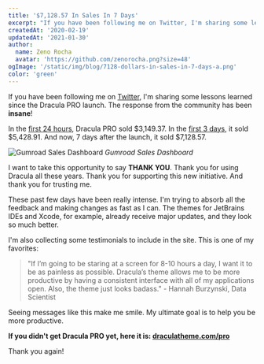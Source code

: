 ```yaml
---
title: '$7,128.57 In Sales In 7 Days'
excerpt: "If you have been following me on Twitter, I'm sharing some lessons learned since the Dracula PRO launch. The response from the community has been insane!"
createdAt: '2020-02-19'
updatedAt: '2021-01-30'
author:
  name: Zeno Rocha
  avatar: 'https://github.com/zenorocha.png?size=48'
ogImage: '/static/img/blog/7128-dollars-in-sales-in-7-days-a.png'
color: 'green'
---
```


If you have been following me on [Twitter](https://twitter.com/zenorocha), I'm sharing some lessons learned since the Dracula PRO launch. The response from the community has been **insane**!

In the [first 24 hours](https://twitter.com/zenorocha/status/1227622330731335686), Dracula PRO sold $3,149.37. In the [first 3 days](https://twitter.com/zenorocha/status/1228353130267475969), it sold $5,428.91. And now, 7 days after the launch, it sold $7,128.57.

![Gumroad Sales Dashboard](/static/img/blog/7128-dollars-in-sales-in-7-days-a.png)
_Gumroad Sales Dashboard_

I want to take this opportunity to say **THANK YOU**. Thank you for using Dracula all these years. Thank you for supporting this new initiative. And thank you for trusting me.

These past few days have been really intense. I'm trying to absorb all the feedback and making changes as fast as I can. The themes for JetBrains IDEs and Xcode, for example, already receive major updates, and they look so much better.

I'm also collecting some testimonials to include in the site. This is one of my favorites:

> "If I’m going to be staring at a screen for 8-10 hours a day, I want it to be as painless as possible. Dracula’s theme allows me to be more productive by having a consistent interface with all of my applications open. Also, the theme just looks badass." - Hannah Burzynski, Data Scientist

Seeing messages like this make me smile. My ultimate goal is to help you be more productive.

**If you didn't get Dracula PRO yet, here it is: [draculatheme.com/pro](/pro)**

Thank you again!
